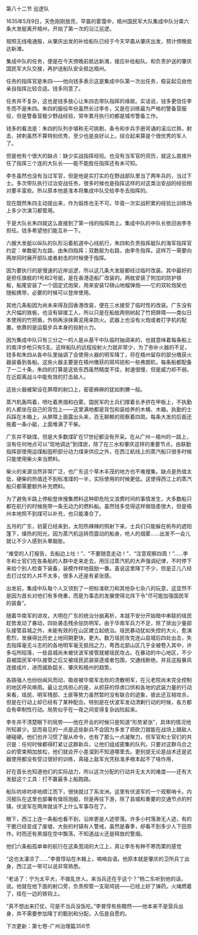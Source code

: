 

第八十二节 巡逻队

1635年5月9日，天色刚刚放亮，早晨的雾霭中，梧州国民军大队集成中队分乘六条大发艇离开梧州，开始了第一次的沿江巡逻。

按照无线电通报，从肇庆出发的补给船队已经于今天早晨从肇庆出发，预计傍晚抵达新滩。

集成中队的任务，便是在今天傍晚前抵达新滩，接应补给船队。和负责护送的肇庆国民军大队交接，再护送船队安全抵达梧州。

任务的指挥官是朱四――他向钱多表示这是集成中队第一次出任务，稳妥起见由他亲自指挥比较合适。钱多同意了。

任务并不复杂，这也是钱多放心让朱四去带队指挥的缘故。实话说，钱多更信任李冬而不是朱四。朱四的服役年份虽然长过李冬，又是在训练最为严格的警备营服役，但是警备营极少野战经验，常年累月执行的都是城市警备工作。

钱多的看法是：朱四的队列步堪称无可挑剔，条令和步兵手册背诵的滚瓜烂熟，射击、拼刺虽然不算特别优秀，至少也是良好以上。综合起来算是个很优秀的军人了。

但是他有个很大的缺点：缺少实战指挥经验。也没有当军官的资历，就这么直接升任了指挥三个连的大队长――能不能胜任指挥还有未可知。

李冬虽然也没有当过军官，但是他是实打实的在野战部队里当了两年兵的，当过下士。多次带队执行过治安战任务，很多时候也是指挥这样的对这类治安战的经验相对要丰富些。所以原本他是准本将集成中队交给李冬去指挥的。

现在既然朱四主动提出来，作为锻炼也无不可。毕竟一次实战积累的经验比训练场上多少次演习都管用。

于是大队长朱四就这么直接到了第一线的指挥岗上。集成中队的中队长依旧由李冬担任。钱多希望他们能互补一下。

六艘大发艇以纵队的队形沿着航道中心线航行，朱四和负责指挥艇队的海军指挥官约定：单数艇为左路，由朱四指挥；双数艇为右路，由李冬指挥。这样万一需要向两岸同时展开部队或者射击的时候便于指挥。

因为要执行的是慢速的近岸巡逻，所以这几条大发艇都经过临时改装。其中最好的是担任旗舰的1号和2号艇，是在香港造船厂改装的。两舷安装了附加的防护铁板，船尾安装了一个固定式炮架，用来安装12磅山地榴弹炮――它的双轮炮架也随船携带，必要的时候可以登岸使用。

其他几条船因为尚未来得及回香港改装，便在三水接受了临时性的改装。广东没有大尺幅的铁板，也没有铆接工人，所以只是在船舷两侧树起了竹把屏障――类似日本使用的竹把盾，外侧再涂抹黄泥用来防火。武器上也没有火炮或者打字机的配置。依靠的是运载步兵本身的投射火力。

因为集成中队只有三分之一的人是从基干中队临时抽调来的，也就意味着每条船上的南洋步枪只有5支。这样船队的远程投射火力就非常少，为了弥补火器的不足，钱多和朱四从各中队里抽调了会使用火器的明军降丁，将在梧州留存的部分缴获火器装备到各船。这些火器主要是在梧州缴获的斑鸠铳和一些弗朗机，每条船都配备了一二十条，朱四的打算是这些东西虽然精度不佳，射速很慢，但是威力却不弱。在近距离战斗中能有效的打击敌人。

这些火器被架设在屏障的射口上，密密麻麻的犹如刺猬一般。

蒸汽机轰鸣着，喷吐着黑烟和白雾。国民军的士兵们撑着长矛挤在甲板上，不执勤的人都坐在自己的背包上――这里满地都是背包和装给养的木桶、木箱。执勤的士兵踩在木箱上，从屏障上面露出头来，百无聊赖的观察着四周。每条大发的后面还拖着一条小艇，上面堆满了干柴。

广东并不缺煤，但是大多数煤矿在17世纪都没有开采。在从广州－梧州的一路上，没有任何地点可以“现地调达”到煤炭，除了在三水和肇庆这样的重要节点，由联勤指挥部使用运煤船囤积部分动力煤来供应之外，在西江航线上的蒸汽船只很多时候只能使用柴火来当燃料。

柴火的来源当然非常广泛，也广东这个草木丰茂的地方也不难搜集。缺点是热值太低，硬柴的热值还不到标准煤的一半，实际使用的时候更低。这使得西江上的蒸汽船只都需要额外补充燃料。

为了避免半路上停船登岸搜集燃料这种即危险又浪费时间的事情发生，大多数船只都在航行的时候拖带一条无动力的燃料船。虽然钱多觉得这样做隐患很大，但是梧州本地照不到煤可以补充，也只能凑合了。

五月的广东，初夏已经来到，太阳热辣辣的照射下来，士兵们只能躲在帆布的遮阳篷下，燥热的阳光，因为蒸汽机运转而震动的船身，呛人的烟雾……出发不一会儿就让不少人感到头晕脑胀。

“难受的人打报告，去船边上吐！”、“不要随意走动！”、“注意观察四周！”……李冬和士官们在各条船的人群中走来走去，用压过蒸汽机的大声强调纪律，不时停下来给个别人检查下装备，装模作样地鼓励一番。虽说这里降丁不少，但是正儿八经去打过仗的人并不太多，很多人还是有紧张感。

出发前，集成中队每个人又领到了一把标准砍刀和其他杂七杂八的玩意，这显然不是因为首长对他们有多倚重，而是为事态的发展使得北炜下令“尽可能加强国民军的装备”。

随着华南军的进攻，大明在广东的统治分崩离析，本就不安分开始暗中串联的瑶民趁势发动了暴动，四处袭击残余驻防明军。由于华南军兵力不足，除了排出少量部队接管县城之外，未能有效的在山区建立起统治。瑶民暴动犹如失控的大火，愈演愈烈，发展得比历史上地同期更快，更大。数万瑶民攻克连山县城后四处出击，失去指挥毫无斗志的的各地明军毫无抵挡之力，粤西北部山区几乎全被卷入其中，许多屯所陷落，一些县城尚未被伏波军接管就被瑶民攻占。在暴动的中心地区，不少县被国民军中队接管之后又被瑶民武装驱逐或者包围，交通线断绝。并且这股暴风连接成片，进而威胁韶关、肇庆和梧州的趋势。

各路强人也纷纷闻风而动，吸收被华南军击败的溃散明军，在元老院尚未完全控制的地区呼风唤雨。最让北炜担心的是，从抓获的俘虏口供和各地的武装力量的行动来看，瑶民、明军残部、土匪等势力虽然暂时没有联合的迹象，彼此还互相攻杀，但是在行动上却已经有了某种配合。特别是在伏波军发动清剿行动的时候，各方都会有牵制性行动。局势似乎在一夜之间变得复杂凶险起来。

李冬并不清楚眼下的局势――他在开会的时候只是知道“形势紧张”，具体的情况他所知甚少。显而易见的一点是这些新兵不会因为多发了把砍刀就能在战场上跟敌人硬碰硬。他们也许习惯了服从命令，也有了那么一点凝聚力，但军官和士官们的共识是：任何时候都得盯紧让这群新兵，让他们组成密集的队列。只要对这群乌合之众的管束稍加放松，他们就会开小差溜到不知道哪里去。更别提无论是战术还是武器使用都没有受过很好的训练，真碰上敌军光凭标准矛根本起不了啥作用，

好在首长也知道他们的实际战力，所以这次分配的行动并无太大的难度――还有大发艇这个工具：打不赢最多上船跑路。

船队吭哧吭哧地顺江而下，很快就过了系龙洲。这里有伏波军的一个观察哨卡。内河舰队在这里也部署有值班炮艇，但是再往下游，除了县城和重要的交通节点的村镇，伏波军在两岸就谈不上什么军事存在了。

眼下，西江上连一条船也看不到，沿岸更是人迹寥落。许多小村落渺无人迹，有的干脆已经变成了废墟，大些的村镇有人警戒，虽然是春季，却看不到多少人下田劳作。时而还有黑烟在空中飘荡，不知道战火还是释放的警烟。

他们六条船孤单单的航行在这条宽阔的大江上，真让李冬有种不寒而栗的感觉

“这也太凄凉了……”李普惇站在木箱上，喃喃自语。他原本就是肇庆的卫所兵丁出身，西江这一带可以说非常熟悉。

“老话了：宁为太平犬，不做乱世人。来当兵还在乎这个？”杨二东听到他的话，说。他就在他下面的射口旁，负责照管一支斑鸠铳――已经上好了弹药。火绳燃着了，挂在一边的铁钩上。

“真不想出来打仗，可是不当兵没饭吃。”李普惇有些黯然――他本来不是营兵出身，并不需要参加降丁的甄别和分配，入伍是自愿的。

下次更新：第七卷-广州治理篇356节

